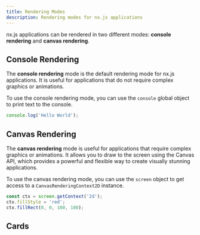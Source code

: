 ```yaml
---
title: Rendering Modes
description: Rendering modes for nx.js applications
---
```


nx.js applications can be rendered in two different modes: __console rendering__ and __canvas rendering__.

## Console Rendering

The __console rendering__ mode is the default rendering mode for nx.js applications.
It is useful for applications that do not require complex graphics or animations.

To use the console rendering mode, you can use the `console` global object to print text to the console.

```js
console.log('Hello World');
```

## Canvas Rendering

The __canvas rendering__ mode is useful for applications that require complex graphics or animations.
It allows you to draw to the screen using the Canvas API, which provides a powerful and flexible way to create visually stunning applications.

To use the canvas rendering mode, you can use the `screen` object to get access to a `CanvasRenderingContext2D` instance.

```js
const ctx = screen.getContext('2d');
ctx.fillStyle = 'red';
ctx.fillRect(0, 0, 100, 100);
```

## Cards

<Cards>
  <Card title="Learn more about Next.js" href="https://nextjs.org/docs" />
  <Card title="Learn more about Fumadocs" href="https://fumadocs.vercel.app" />
</Cards>